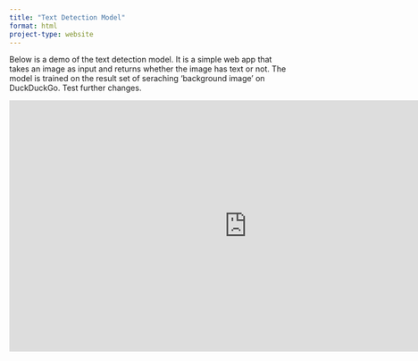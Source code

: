 ```yaml
---
title: "Text Detection Model"
format: html
project-type: website
---
```

Below is a demo of the text detection model. It is a simple web app that takes an image as input and returns whether the image has text or not. The model is trained on the result set of seraching 'background image' on DuckDuckGo. Test further changes.

<iframe
	src="https://ahrr-textidentifier.hf.space"
	frameborder="0"
	width="850"
	height="450"
></iframe>